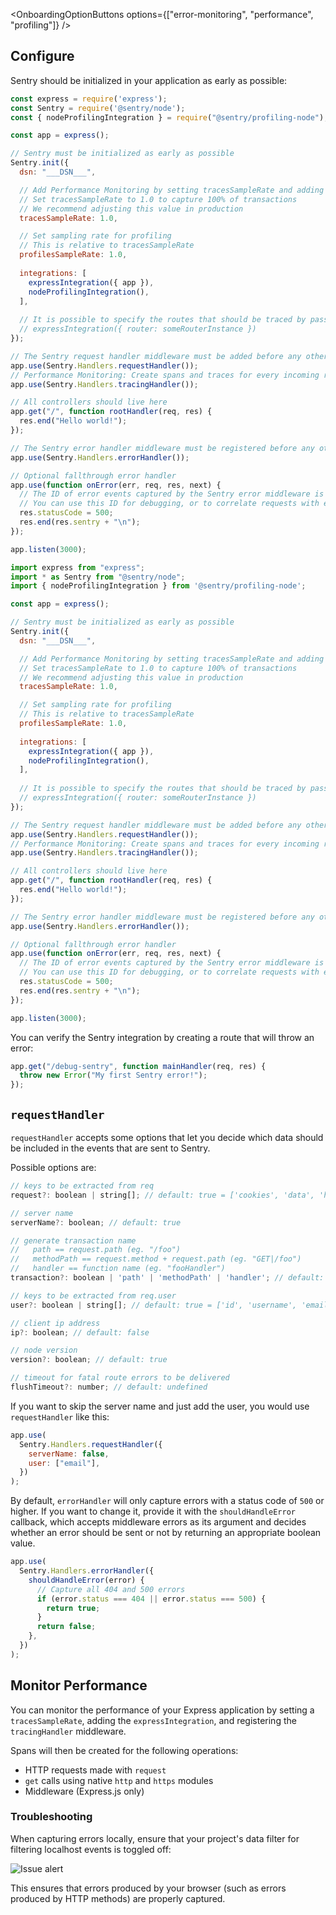 
<OnboardingOptionButtons
  options={["error-monitoring", "performance", "profiling"]}
/>
<PlatformContent includePath="getting-started-install" />

## Configure

Sentry should be initialized in your application as early as possible:

```javascript {tabTitle:CommonJS} {filename: instrument.js} {"onboardingOptions": {"performance": "10-14", "profiling": "3, 15-18, 22"}}
const express = require('express');
const Sentry = require('@sentry/node');
const { nodeProfilingIntegration } = require("@sentry/profiling-node");

const app = express();

// Sentry must be initialized as early as possible
Sentry.init({
  dsn: "___DSN___",

  // Add Performance Monitoring by setting tracesSampleRate and adding integration
  // Set tracesSampleRate to 1.0 to capture 100% of transactions
  // We recommend adjusting this value in production
  tracesSampleRate: 1.0,

  // Set sampling rate for profiling
  // This is relative to tracesSampleRate
  profilesSampleRate: 1.0,
  
  integrations: [
    expressIntegration({ app }),
    nodeProfilingIntegration(),
  ],
  
  // It is possible to specify the routes that should be traced by passing a router instance to the `router` option:
  // expressIntegration({ router: someRouterInstance })
});

// The Sentry request handler middleware must be added before any other handlers
app.use(Sentry.Handlers.requestHandler());
// Performance Monitoring: Create spans and traces for every incoming request
app.use(Sentry.Handlers.tracingHandler());

// All controllers should live here
app.get("/", function rootHandler(req, res) {
  res.end("Hello world!");
});

// The Sentry error handler middleware must be registered before any other error middleware and after all controllers
app.use(Sentry.Handlers.errorHandler());

// Optional fallthrough error handler
app.use(function onError(err, req, res, next) {
  // The ID of error events captured by the Sentry error middleware is attached to `res.sentry`.
  // You can use this ID for debugging, or to correlate requests with errors in Sentry.
  res.statusCode = 500;
  res.end(res.sentry + "\n");
});

app.listen(3000);
```

```javascript {tabTitle:ESM} {filename: instrument.mjs} {"onboardingOptions": {"performance": "10-14", "profiling": "3, 15-18, 22"}}
import express from "express";
import * as Sentry from "@sentry/node";
import { nodeProfilingIntegration } from '@sentry/profiling-node';

const app = express();

// Sentry must be initialized as early as possible
Sentry.init({
  dsn: "___DSN___",

  // Add Performance Monitoring by setting tracesSampleRate and adding integration
  // Set tracesSampleRate to 1.0 to capture 100% of transactions
  // We recommend adjusting this value in production
  tracesSampleRate: 1.0,

  // Set sampling rate for profiling
  // This is relative to tracesSampleRate
  profilesSampleRate: 1.0,
  
  integrations: [
    expressIntegration({ app }),
    nodeProfilingIntegration(),
  ],
  
  // It is possible to specify the routes that should be traced by passing a router instance to the `router` option:
  // expressIntegration({ router: someRouterInstance })
});

// The Sentry request handler middleware must be added before any other handlers
app.use(Sentry.Handlers.requestHandler());
// Performance Monitoring: Create spans and traces for every incoming request
app.use(Sentry.Handlers.tracingHandler());

// All controllers should live here
app.get("/", function rootHandler(req, res) {
  res.end("Hello world!");
});

// The Sentry error handler middleware must be registered before any other error middleware and after all controllers
app.use(Sentry.Handlers.errorHandler());

// Optional fallthrough error handler
app.use(function onError(err, req, res, next) {
  // The ID of error events captured by the Sentry error middleware is attached to `res.sentry`.
  // You can use this ID for debugging, or to correlate requests with errors in Sentry.
  res.statusCode = 500;
  res.end(res.sentry + "\n");
});

app.listen(3000);
```

You can verify the Sentry integration by creating a route that will throw an error:

```javascript
app.get("/debug-sentry", function mainHandler(req, res) {
  throw new Error("My first Sentry error!");
});
```

## `requestHandler`

`requestHandler` accepts some options that let you decide which data should be included in the events that are sent to Sentry.

Possible options are:

```javascript
// keys to be extracted from req
request?: boolean | string[]; // default: true = ['cookies', 'data', 'headers', 'method', 'query_string', 'url']

// server name
serverName?: boolean; // default: true

// generate transaction name
//   path == request.path (eg. "/foo")
//   methodPath == request.method + request.path (eg. "GET|/foo")
//   handler == function name (eg. "fooHandler")
transaction?: boolean | 'path' | 'methodPath' | 'handler'; // default: true = 'methodPath'

// keys to be extracted from req.user
user?: boolean | string[]; // default: true = ['id', 'username', 'email']

// client ip address
ip?: boolean; // default: false

// node version
version?: boolean; // default: true

// timeout for fatal route errors to be delivered
flushTimeout?: number; // default: undefined
```

If you want to skip the server name and just add the user, you would use `requestHandler` like this:

```javascript
app.use(
  Sentry.Handlers.requestHandler({
    serverName: false,
    user: ["email"],
  })
);
```

By default, `errorHandler` will only capture errors with a status code of `500` or higher. If you want to change it, provide it with the `shouldHandleError` callback, which accepts middleware errors as its argument and decides whether an error should be sent or not by returning an appropriate boolean value.

```javascript
app.use(
  Sentry.Handlers.errorHandler({
    shouldHandleError(error) {
      // Capture all 404 and 500 errors
      if (error.status === 404 || error.status === 500) {
        return true;
      }
      return false;
    },
  })
);
```

## Monitor Performance

You can monitor the performance of your Express application by setting a `tracesSampleRate`, adding the `expressIntegration`, and registering the `tracingHandler` middleware.

Spans will then be created for the following operations:

- HTTP requests made with `request`
- `get` calls using native `http` and `https` modules
- Middleware (Express.js only)

### Troubleshooting
When capturing errors locally, ensure that your project's data filter for filtering localhost events is toggled off:

![Issue alert](./img/express-data-filters.png)

This ensures that errors produced by your browser (such as errors produced by HTTP methods) are properly captured.